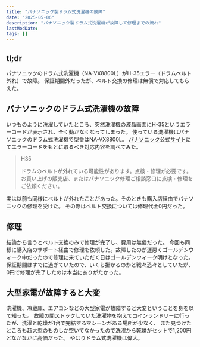 ```yaml
---
title: "パナソニック製ドラム式洗濯機の故障"
date: "2025-05-06"
description: "パナソニック製ドラム式洗濯機が故障して修理までの流れ"
lastModDate:
tags: []
---
```


## tl;dr

パナソニックのドラム式洗濯機（NA-VX8800L）がH-35エラー（ドラムベルト外れ）で故障。
保証期間外だったが、ベルト交換の修理は無償で対応してもらえた。

## パナソニックのドラム式洗濯機の故障

いつものように洗濯していたところ、突然洗濯機の液晶画面にH-35というエラーコードが表示され、全く動かなくなってしまった。
使っている洗濯機はパナソニックのドラム式洗濯機で型番はNA-VX8800L。
[パナソニック公式サイト](https://jpn.faq.panasonic.com/app/answers/detail/a_id/26936/~/%E6%B4%97%E6%BF%AF%E6%A9%9F%E3%81%AB%E3%82%A8%E3%83%A9%E3%83%BC%E8%A1%A8%E7%A4%BA%E3%80%8Ch%EF%BC%8A%EF%BC%8A%E3%80%8D%E3%81%8C%E5%87%BA%E3%81%9F%E3%82%89#gs=eyJndWlkZUlEIjoxMjUwNCwicXVlc3Rpb25JRCI6MSwicmVzcG9uc2VJRCI6MTAsImd1aWRlU2Vzc2lvbiI6Ilp6cVpyWDJyIiwic2Vzc2lvbklEIjoiWnpxWnJYMnIifQ..)にてエラーコードをもとに取るべき対応内容を調べてみた。

> H35
>
> ドラムのベルトが外れている可能性があります。点検・修理が必要です。
> お買い上げの販売店、またはパナソニック修理ご相談窓口に点検・修理をご依頼ください。

実は以前も同様にベルトが外れたことがあった。そのときも購入店経由でパナソニックの修理を受けた。
その際はベルト交換については修理代金0円だった。

## 修理

結論から言うとベルト交換のみで修理が完了し、費用は無償だった。
今回も同様に購入店のサポート経由で修理を依頼した。故障したのが運悪くゴールデンウィーク中だったので修理に来ていただく日はゴールデンウィーク明けとなった。
保証期間はすでに過ぎていたので、いくら掛かるのかと戦々恐々としていたが、0円で修理が完了したのは本当にありがたかった。

## 大型家電が故障すると大変

洗濯機、冷蔵庫、エアコンなどの大型家電が故障すると大変ということを身を以て知った。
故障の間ストックしていた洗濯物を抱えてコインランドリーに行ったが、洗濯と乾燥が1台で完結するマシーンがある場所が少なく、
また見つけたところも超大型のものしか空いてなかったので洗濯から乾燥がセットで1,200円となかなかに高価だった。
やはりドラム式洗濯機は偉大。